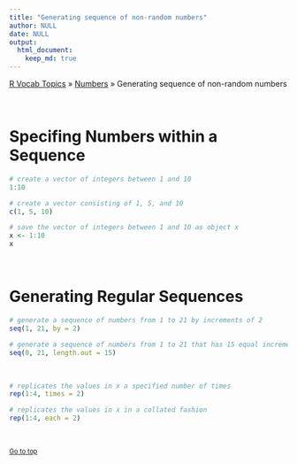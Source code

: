 ```yaml
---
title: "Generating sequence of non-random numbers"
author: NULL
date: NULL
output:
  html_document:
    keep_md: true
---
```


[R Vocab Topics](index) &#187; [Numbers](numbers) &#187; Generating sequence of non-random numbers

<br>

# Specifing Numbers within a Sequence
```r
# create a vector of integers between 1 and 10
1:10         

# create a vector consisting of 1, 5, and 10
c(1, 5, 10)   

# save the vector of integers between 1 and 10 as object x
x <- 1:10 
x
```

<br>

# Generating Regular Sequences 

```r
# generate a sequence of numbers from 1 to 21 by increments of 2
seq(1, 21, by = 2)             

# generate a sequence of numbers from 1 to 21 that has 15 equal incremented numbers
seq(0, 21, length.out = 15)    
```

<br>

```r
# replicates the values in x a specified number of times
rep(1:4, times = 2)   

# replicates the values in x in a collated fashion
rep(1:4, each = 2)    
```

<br>

<small><a href="#">Go to top</a></small>